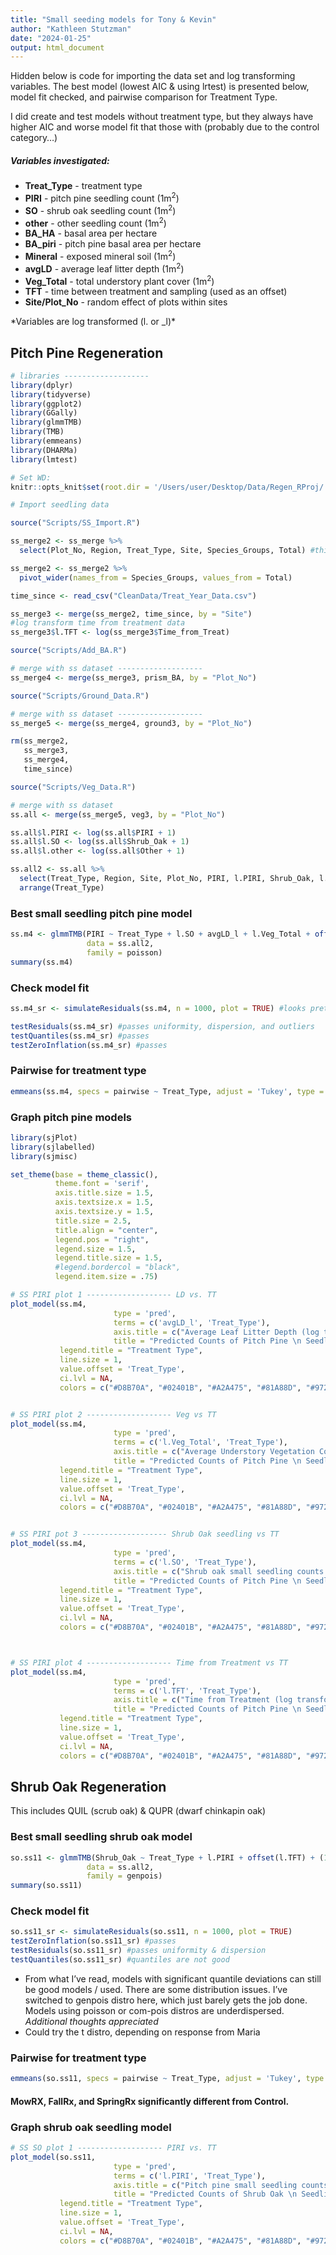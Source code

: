 ```yaml
---
title: "Small seeding models for Tony & Kevin"
author: "Kathleen Stutzman"
date: "2024-01-25"
output: html_document
---
```


Hidden below is code for importing the data set and log transforming variables. The best model (lowest AIC & using lrtest) is presented below, model fit checked, and pairwise comparison for Treatment Type.  

I did create and test models without treatment type, but they always have higher AIC and worse model fit that those with (probably due to the control category...)  

##### Variables investigated:
- **Treat_Type** - treatment type
- **PIRI** - pitch pine seedling count (1m^2^)
- **SO** - shrub oak seedling count (1m^2^)
- **other** - other seedling count (1m^2^)
- **BA_HA** - basal area per hectare
- **BA_piri** - pitch pine basal area per hectare
- **Mineral** - exposed mineral soil (1m^2^)
- **avgLD** - average leaf litter depth (1m^2^)
- **Veg_Total** - total understory plant cover (1m^2^)
- **TFT** - time between treatment and sampling (used as an offset)
- **Site/Plot_No** - random effect of plots within sites

*Variables are log transformed (l. or _l)*

## Pitch Pine Regeneration

```r
# libraries -------------------
library(dplyr)
library(tidyverse)
library(ggplot2)
library(GGally)
library(glmmTMB)
library(TMB)
library(emmeans)
library(DHARMa)
library(lmtest)
```

```r
# Set WD:
knitr::opts_knit$set(root.dir = '/Users/user/Desktop/Data/Regen_RProj/')
```

```r
# Import seedling data

source("Scripts/SS_Import.R")

ss_merge2 <- ss_merge %>% 
  select(Plot_No, Region, Treat_Type, Site, Species_Groups, Total) #this is dropping stump sprout, browse, and germinate data

ss_merge2 <- ss_merge2 %>% 
  pivot_wider(names_from = Species_Groups, values_from = Total)

time_since <- read_csv("CleanData/Treat_Year_Data.csv")

ss_merge3 <- merge(ss_merge2, time_since, by = "Site")
#log transform time from treatment data
ss_merge3$l.TFT <- log(ss_merge3$Time_from_Treat)

source("Scripts/Add_BA.R")

# merge with ss dataset -------------------
ss_merge4 <- merge(ss_merge3, prism_BA, by = "Plot_No")

source("Scripts/Ground_Data.R")

# merge with ss dataset -------------------
ss_merge5 <- merge(ss_merge4, ground3, by = "Plot_No")

rm(ss_merge2,
   ss_merge3,
   ss_merge4,
   time_since)

source("Scripts/Veg_Data.R")

# merge with ss dataset 
ss.all <- merge(ss_merge5, veg3, by = "Plot_No")

ss.all$l.PIRI <- log(ss.all$PIRI + 1)
ss.all$l.SO <- log(ss.all$Shrub_Oak + 1)
ss.all$l.other <- log(ss.all$Other + 1)

ss.all2 <- ss.all %>% 
  select(Treat_Type, Region, Site, Plot_No, PIRI, l.PIRI, Shrub_Oak, l.SO, Other, l.other, Time_from_Treat, l.TFT, BA_HA, l.BA_HA, PIRI.BA_HA, l.BA_piri, Mineral_Soil, l.Mineral, Litter_Duff, avgLD, avgLD_l, Veg_Total, l.Veg_Total) %>% 
  arrange(Treat_Type)
```

### Best small seedling pitch pine model
```r
ss.m4 <- glmmTMB(PIRI ~ Treat_Type + l.SO + avgLD_l + l.Veg_Total + offset(l.TFT) + (1|Site/Plot_No),
                 data = ss.all2,
                 family = poisson)
summary(ss.m4)
```

### Check model fit
```r
ss.m4_sr <- simulateResiduals(ss.m4, n = 1000, plot = TRUE) #looks pretty good

testResiduals(ss.m4_sr) #passes uniformity, dispersion, and outliers
testQuantiles(ss.m4_sr) #passes
testZeroInflation(ss.m4_sr) #passes
```

### Pairwise for treatment type
```r
emmeans(ss.m4, specs = pairwise ~ Treat_Type, adjust = 'Tukey', type = 'response')
```

### Graph pitch pine models
```r
library(sjPlot)
library(sjlabelled)
library(sjmisc)

set_theme(base = theme_classic(),
          theme.font = 'serif',
          axis.title.size = 1.5,
          axis.textsize.x = 1.5,
          axis.textsize.y = 1.5,
          title.size = 2.5,
          title.align = "center",
          legend.pos = "right",
          legend.size = 1.5,
          legend.title.size = 1.5,
          #legend.bordercol = "black",
          legend.item.size = .75)

# SS PIRI plot 1 ------------------- LD vs. TT
plot_model(ss.m4, 
                       type = 'pred', 
                       terms = c('avgLD_l', 'Treat_Type'),
                       axis.title = c("Average Leaf Litter Depth (log transformed)", "Total Count of Pitch Pine"),
                       title = "Predicted Counts of Pitch Pine \n Seedlings <50cm",
           legend.title = "Treatment Type",
           line.size = 1,
           value.offset = 'Treat_Type',
           ci.lvl = NA,
           colors = c("#D8B70A", "#02401B", "#A2A475", "#81A88D", "#972D15")) 


# SS PIRI plot 2 ------------------- Veg vs TT
plot_model(ss.m4, 
                       type = 'pred', 
                       terms = c('l.Veg_Total', 'Treat_Type'),
                       axis.title = c("Average Understory Vegetation Cover (log transformed)", "Total Count of Pitch Pine"),
                       title = "Predicted Counts of Pitch Pine \n Seedlings <50cm",
           legend.title = "Treatment Type",
           line.size = 1,
           value.offset = 'Treat_Type',
           ci.lvl = NA,
           colors = c("#D8B70A", "#02401B", "#A2A475", "#81A88D", "#972D15")) 


# SS PIRI pot 3 ------------------- Shrub Oak seedling vs TT
plot_model(ss.m4, 
                       type = 'pred', 
                       terms = c('l.SO', 'Treat_Type'),
                       axis.title = c("Shrub oak small seedling counts (log transformed)", "Total Count of Pitch Pine"),
                       title = "Predicted Counts of Pitch Pine \n Seedlings <50cm",
           legend.title = "Treatment Type",
           line.size = 1,
           value.offset = 'Treat_Type',
           ci.lvl = NA,
           colors = c("#D8B70A", "#02401B", "#A2A475", "#81A88D", "#972D15")) 



# SS PIRI plot 4 ------------------- Time from Treatment vs TT
plot_model(ss.m4, 
                       type = 'pred', 
                       terms = c('l.TFT', 'Treat_Type'),
                       axis.title = c("Time from Treatment (log transformed)", "Total Count of Pitch Pine"),
                       title = "Predicted Counts of Pitch Pine \n Seedlings <50cm",
           legend.title = "Treatment Type",
           line.size = 1,
           value.offset = 'Treat_Type',
           ci.lvl = NA,
           colors = c("#D8B70A", "#02401B", "#A2A475", "#81A88D", "#972D15")) 
```
  




## Shrub Oak Regeneration
This includes QUIL (scrub oak) & QUPR (dwarf chinkapin oak)

### Best small seedling shrub oak model
```r
so.ss11 <- glmmTMB(Shrub_Oak ~ Treat_Type + l.PIRI + offset(l.TFT) + (1|Site/Plot_No),
                 data = ss.all2,
                 family = genpois)
summary(so.ss11)
```

### Check model fit
```r
so.ss11_sr <- simulateResiduals(so.ss11, n = 1000, plot = TRUE)
testZeroInflation(so.ss11_sr) #passes
testResiduals(so.ss11_sr) #passes uniformity & dispersion
testQuantiles(so.ss11_sr) #quantiles are not good
```
- From what I've read, models with significant quantile deviations can still be good models / used. There are some distribution issues. I've switched to genpois distro here, which just barely gets the job done. Models using poisson or com-pois distros are underdispersed. *Additional thoughts appreciated*
- Could try the t distro, depending on response from Maria

### Pairwise for treatment type
```r
emmeans(so.ss11, specs = pairwise ~ Treat_Type, adjust = 'Tukey', type = 'response')
```
#### MowRX, FallRx, and SpringRx significantly different from Control.


### Graph shrub oak seedling model
```r
# SS SO plot 1 ------------------- PIRI vs. TT
plot_model(so.ss11, 
                       type = 'pred', 
                       terms = c('l.PIRI', 'Treat_Type'),
                       axis.title = c("Pitch pine small seedling counts (log transformed)", "Total Count of Shrub Oak"),
                       title = "Predicted Counts of Shrub Oak \n Seedlings <50cm",
           legend.title = "Treatment Type",
           line.size = 1,
           value.offset = 'Treat_Type',
           ci.lvl = NA,
           colors = c("#D8B70A", "#02401B", "#A2A475", "#81A88D", "#972D15")) 
````






















